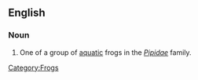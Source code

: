 ==English==
{{wikipedia|Pipidae}}

===Noun===
{{en-noun|sg=[[tongueless]] [[frog]]}}

# One of a group of [[aquatic]] frogs in the ''[[Pipidae]]'' family.

[[Category:Frogs]]